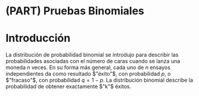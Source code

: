 # (PART) Pruebas Binomiales {-}

# Introducción {-}

La distribución de probabilidad binomial se introdujo para describir las probabilidades asociadas con el número de caras cuando se lanza una moneda $n$ veces. En su forma más general, cada uno de $n$ ensayos independientes da como resultado $"éxito"$, con probabilidad $p$, o $"fracaso"$, con probabilidad $q = 1-p$. La distribución binomial describe la probabilidad de obtener exactamente $"k"$ éxitos.